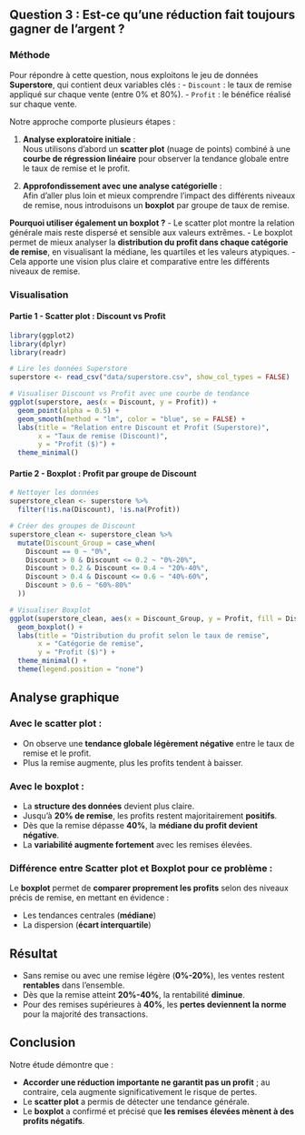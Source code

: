 ## Question 3 : Est-ce qu’une réduction fait toujours gagner de l’argent ?

### Méthode

Pour répondre à cette question, nous exploitons le jeu de données **Superstore**, qui contient deux variables clés :
- `Discount` : le taux de remise appliqué sur chaque vente (entre 0% et 80%).
- `Profit` : le bénéfice réalisé sur chaque vente.

Notre approche comporte plusieurs étapes :

1. **Analyse exploratoire initiale** :  
   Nous utilisons d'abord un **scatter plot** (nuage de points) combiné à une **courbe de régression linéaire** pour observer la tendance globale entre le taux de remise et le profit.

2. **Approfondissement avec une analyse catégorielle** :  
   Afin d'aller plus loin et mieux comprendre l'impact des différents niveaux de remise, nous introduisons un **boxplot** par groupe de taux de remise.

**Pourquoi utiliser également un boxplot ?**
- Le scatter plot montre la relation générale mais reste dispersé et sensible aux valeurs extrêmes.
- Le boxplot permet de mieux analyser la **distribution du profit dans chaque catégorie de remise**, en visualisant la médiane, les quartiles et les valeurs atypiques.
- Cela apporte une vision plus claire et comparative entre les différents niveaux de remise.

### Visualisation

#### Partie 1 - Scatter plot : Discount vs Profit

```r
library(ggplot2)
library(dplyr)
library(readr)

# Lire les données Superstore
superstore <- read_csv("data/superstore.csv", show_col_types = FALSE)

# Visualiser Discount vs Profit avec une courbe de tendance
ggplot(superstore, aes(x = Discount, y = Profit)) +
  geom_point(alpha = 0.5) +
  geom_smooth(method = "lm", color = "blue", se = FALSE) +
  labs(title = "Relation entre Discount et Profit (Superstore)",
       x = "Taux de remise (Discount)",
       y = "Profit ($)") +
  theme_minimal()
```


#### Partie 2 - Boxplot : Profit par groupe de Discount

```r
# Nettoyer les données
superstore_clean <- superstore %>%
  filter(!is.na(Discount), !is.na(Profit))

# Créer des groupes de Discount
superstore_clean <- superstore_clean %>%
  mutate(Discount_Group = case_when(
    Discount == 0 ~ "0%",
    Discount > 0 & Discount <= 0.2 ~ "0%-20%",
    Discount > 0.2 & Discount <= 0.4 ~ "20%-40%",
    Discount > 0.4 & Discount <= 0.6 ~ "40%-60%",
    Discount > 0.6 ~ "60%-80%"
  ))

# Visualiser Boxplot
ggplot(superstore_clean, aes(x = Discount_Group, y = Profit, fill = Discount_Group)) +
  geom_boxplot() +
  labs(title = "Distribution du profit selon le taux de remise",
       x = "Catégorie de remise",
       y = "Profit ($)") +
  theme_minimal() +
  theme(legend.position = "none")
```



## Analyse graphique

### Avec le scatter plot :

- On observe une **tendance globale légèrement négative** entre le taux de remise et le profit.
- Plus la remise augmente, plus les profits tendent à baisser.

### Avec le boxplot :

- La **structure des données** devient plus claire.
- Jusqu'à **20% de remise**, les profits restent majoritairement **positifs**.
- Dès que la remise dépasse **40%**, la **médiane du profit devient négative**.
- La **variabilité augmente fortement** avec les remises élevées.

### Différence entre Scatter plot et Boxplot pour ce problème :

Le **boxplot** permet de **comparer proprement les profits** selon des niveaux précis de remise, en mettant en évidence :

- Les tendances centrales (**médiane**)
- La dispersion (**écart interquartile**)

## Résultat

- Sans remise ou avec une remise légère (**0%-20%**), les ventes restent **rentables** dans l'ensemble.
- Dès que la remise atteint **20%-40%**, la rentabilité **diminue**.
- Pour des remises supérieures à **40%**, les **pertes deviennent la norme** pour la majorité des transactions.

## Conclusion

Notre étude démontre que :

- **Accorder une réduction importante ne garantit pas un profit** ; au contraire, cela augmente significativement le risque de pertes.
- Le **scatter plot** a permis de détecter une tendance générale.
- Le **boxplot** a confirmé et précisé que **les remises élevées mènent à des profits négatifs**.


